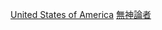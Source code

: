 {{Commonscat|Atheists from the United States}}

[[Category:各國無神論者|United States of America]]
[[Category:各宗教美国人|無神論者]]